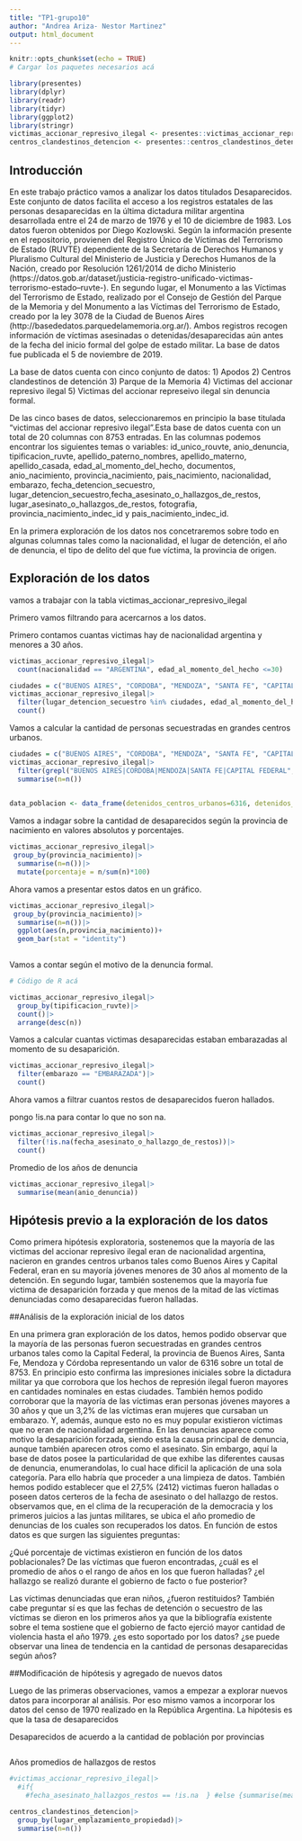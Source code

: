 ```yaml
---
title: "TP1-grupo10"
author: "Andrea Ariza- Nestor Martinez"
output: html_document
---
```



```r
knitr::opts_chunk$set(echo = TRUE)
# Cargar los paquetes necesarios acá

library(presentes)
library(dplyr)
library(readr)
library(tidyr)
library(ggplot2)
library(stringr)
victimas_accionar_represivo_ilegal <- presentes::victimas_accionar_represivo_ilegal
centros_clandestinos_detencion <- presentes::centros_clandestinos_detencion


```


## Introducción

En este trabajo práctico vamos a analizar los datos titulados Desaparecidos. Este conjunto de datos facilita el acceso a los registros estatales de las personas desaparecidas en la última dictadura militar argentina desarrollada entre el 24 de marzo de 1976 y el 10 de diciembre de 1983. 
Los datos fueron obtenidos por Diego Kozlowski. Según la información presente en el repositorio, provienen del Registro Único de Víctimas del Terrorismo de Estado (RUVTE) dependiente de la Secretaría de Derechos Humanos y Pluralismo Cultural del Ministerio de Justicia y Derechos Humanos de la Nación, creado por Resolución 1261/2014 de dicho Ministerio (https://datos.gob.ar/dataset/justicia-registro-unificado-victimas-terrorismo-estado--ruvte-). En segundo lugar, el Monumento a las Víctimas del Terrorismo de Estado, realizado por el Consejo de Gestión del Parque de la Memoria y del Monumento a las Víctimas del Terrorismo de Estado, creado por la ley 3078 de la Ciudad de Buenos Aires (http://basededatos.parquedelamemoria.org.ar/). Ambos registros recogen información de víctimas asesinadas o detenidas/desaparecidas aún antes de la fecha del inicio formal del golpe de estado militar.
La base de datos fue publicada el 5 de noviembre de 2019.

La base de datos cuenta con cinco conjunto de datos:
1) Apodos
2) Centros clandestinos de detención
3) Parque de la Memoria
4) Victimas del accionar represivo ilegal
5) Victimas del accionar represeivo ilegal sin denuncia formal. 

De las cinco bases de datos, seleccionaremos en principio la base titulada "victimas del accionar represivo ilegal".Esta base de datos cuenta con un total de 20 columnas con 8753 entradas. En las columnas podemos encontrar los siguientes temas o variables: id_unico_rouvte, anio_denuncia, tipificacion_ruvte, apellido_paterno_nombres, apellido_materno, apellido_casada, edad_al_momento_del_hecho, documentos, anio_nacimiento, provincia_nacimiento, pais_nacimiento, nacionalidad, embarazo, fecha_detencion_secuestro, lugar_detencion_secuestro,fecha_asesinato_o_hallazgos_de_restos, lugar_asesinato_o_hallazgos_de_restos, fotografia, provincia_nacimiento_indec_id y pais_nacimiento_indec_id. 

En la primera exploración de los datos nos concetraremos sobre todo en algunas columnas tales como la nacionalidad, el lugar de detención, el año de denuncia, el tipo de delito del que fue víctima, la provincia de origen. 

## Exploración de los datos

vamos a trabajar con la tabla victimas_accionar_represivo_ilegal

Primero vamos filtrando para acercarnos a los datos. 

Primero contamos cuantas victimas hay de nacionalidad argentina y menores a 30 años. 
```r

victimas_accionar_represivo_ilegal|>
  count(nacionalidad == "ARGENTINA", edad_al_momento_del_hecho <=30)


```

```r
ciudades = c("BUENOS AIRES", "CORDOBA", "MENDOZA", "SANTA FE", "CAPITAL FEDERAL")
victimas_accionar_represivo_ilegal|>
  filter(lugar_detencion_secuestro %in% ciudades, edad_al_momento_del_hecho<=30)|>
  count()
```

Vamos a calcular la cantidad de personas secuestradas en grandes centros urbanos. 

```r
ciudades = c("BUENOS AIRES", "CORDOBA", "MENDOZA", "SANTA FE", "CAPITAL FEDERAL")
victimas_accionar_represivo_ilegal|>
  filter(grepl("BUENOS AIRES|CORDOBA|MENDOZA|SANTA FE|CAPITAL FEDERAL", lugar_detencion_secuestro))|>
  summarise(n=n())
  
```

```r
data_poblacion <- data_frame(detenidos_centros_urbanos=6316, detenidos_jovenes = 1353, desaparicion_forzada =6054, embarazada= 284) 
```



Vamos a indagar sobre la cantidad de desaparecidos según la provincia de nacimiento en valores absolutos y porcentajes. 
```r

victimas_accionar_represivo_ilegal|>
 group_by(provincia_nacimiento)|>
  summarise(n=n())|>
  mutate(porcentaje = n/sum(n)*100)

```

Ahora vamos a presentar estos datos en un gráfico.

```r
victimas_accionar_represivo_ilegal|>
 group_by(provincia_nacimiento)|>
  summarise(n=n())|>
  ggplot(aes(n,provincia_nacimiento))+
  geom_bar(stat = "identity")
  
```


Vamos a contar según el motivo de la denuncia formal. 
```r
# Cödigo de R acá 

victimas_accionar_represivo_ilegal|>
  group_by(tipificacion_ruvte)|>
  count()|>
  arrange(desc(n))

```



Vamos a calcular cuantas victimas desaparecidas estaban embarazadas al momento de su desaparición. 
```r
victimas_accionar_represivo_ilegal|>
  filter(embarazo == "EMBARAZADA")|>
  count()
```



Ahora vamos a filtrar cuantos restos de desaparecidos fueron hallados. 

pongo !is.na para contar lo que no son na.
```r
victimas_accionar_represivo_ilegal|>
  filter(!is.na(fecha_asesinato_o_hallazgo_de_restos))|>
  count()

```



Promedio de los años de denuncia

```r
victimas_accionar_represivo_ilegal|>
  summarise(mean(anio_denuncia))

```



## Hipótesis previo a la exploración de los datos

Como primera hipótesis exploratoria, sostenemos que la mayoría de las victimas del accionar represivo ilegal eran de nacionalidad argentina, nacieron en grandes centros urbanos tales como Buenos Aires y Capital Federal, eran en su mayoría jóvenes menores de 30 años al momento de la detención. En segundo lugar, también sostenemos que la mayoría fue victima de desaparición forzada y que menos de la mitad de las víctimas denunciadas como desaparecidas fueron halladas.  


##Análisis de la exploración inicial de los datos

En una primera gran exploración de los datos, hemos podido observar que la mayoría de las personas fueron secuestradas en grandes centros urbanos tales como la Capital Federal, la provincia de Buenos Aires, Santa Fe, Mendoza y Córdoba representando un valor de 6316 sobre un total de 8753. En principio esto confirma las impresiones iniciales sobre la dictadura militar ya que corrobora que los hechos de represión ilegal fueron mayores en cantidades nominales en estas ciudades. 
También hemos podido corroborar que la mayoría de las víctimas eran personas jóvenes mayores a 30 años y que un 3,2% de las víctimas eran mujeres que cursaban un embarazo. Y, además, aunque esto no es muy popular existieron víctimas que no eran de nacionalidad argentina. 
En las denuncias aparece como motivo la desaparición forzada, siendo esta la causa principal de denuncia, aunque también aparecen otros como el asesinato. Sin embargo, aquí la base de datos posee la particularidad de que exhibe las diferentes causas de denuncia, enumerandolas, lo cual hace dificil la aplicación de una sola categoría. Para ello habría que proceder a una limpieza de datos. 
También hemos podido establecer que el 27,5% (2412) victimas fueron halladas o poseen datos certeros de la fecha de asesinato o del hallazgo de restos. 
observamos que, en el clima de la recuperación de la democracia y los primeros juicios a las juntas militares, se ubica el año promedio de denuncias de los cuales son recuperados los datos. 
En función de estos datos es que surgen las siguientes preguntas:

¿Qué porcentaje de victimas existieron en función de los datos poblacionales?
De las víctimas que fueron encontradas, ¿cuál es el promedio de años o el rango de años en los que fueron halladas? ¿el hallazgo se realizó durante el gobierno de facto o fue posterior?

Las víctimas denunciadas que eran niños, ¿fueron restituidos?
También cabe preguntar sí es que las fechas de detención o secuestro de las víctimas se dieron en los primeros años ya que la bibliografía existente sobre el tema sostiene que el gobierno de facto ejerció mayor cantidad de violencia hasta el año 1979. ¿es esto soportado por los datos? ¿se puede observar una linea de tendencia en la cantidad de personas desaparecidas según años?




##Modificación de hipótesis y agregado de nuevos datos

Luego de las primeras observaciones, vamos a empezar a explorar nuevos datos para incorporar al análisis. Por eso mismo vamos a incorporar los datos del censo de 1970 realizado en la República Argentina. 
La hipótesis es que la tasa de desaparecidos


Desaparecidos de acuerdo a la cantidad de población por provincias

```r

```


Años promedios de hallazgos de restos

```r
#victimas_accionar_represivo_ilegal|>
  #if{
    #fecha_asesinato_hallazgos_restos == !is.na  } #else {summarise(mean())}
```



```r
centros_clandestinos_detencion|>
  group_by(lugar_emplazamiento_propiedad)|>
  summarise(n=n())


```

